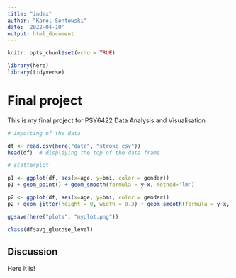 ```yaml
---
title: "index"
author: "Karol Sontowski"
date: '2022-04-10'
output: html_document
---
```


```r
knitr::opts_chunk$set(echo = TRUE)

library(here)
library(tidyverse)
```

# Final project

This is my final project for PSY6422 Data Analysis and Visualisation

```r

# importing of the data

df <- read.csv(here("data", "stroke.csv"))
head(df)  # displaying the top of the data frame

```



```R
# scatterplot

p1 <- ggplot(df, aes(x=age, y=bmi, color = gender))
p1 + geom_point() + geom_smooth(formula = y~x, method='lm')

p2 <- ggplot(df, aes(x=age, y=bmi, color = gender))
p2 + geom_jitter(height = 0, width = 0.3) + geom_smooth(formula = y~x, method='lm')

ggsave(here("plots", "myplot.png"))

class(df$avg_glucose_level)
```

## Discussion

Here it is!